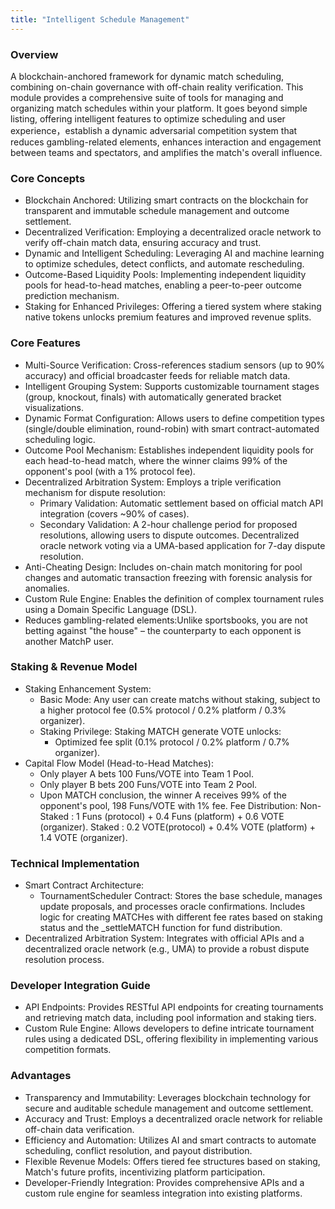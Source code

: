 ```yaml
---
title: "Intelligent Schedule Management"
---
```


### Overview

A blockchain-anchored framework for dynamic match scheduling, combining on-chain governance with off-chain reality verification. This module provides a comprehensive suite of tools for managing and organizing match schedules within your platform. It goes beyond simple listing, offering intelligent features to optimize scheduling and user experience，establish a dynamic adversarial competition system that reduces gambling-related elements, enhances interaction and engagement between teams and spectators, and amplifies the match's overall influence.​​

### Core Concepts

- Blockchain Anchored: Utilizing smart contracts on the blockchain for transparent and immutable schedule management and outcome settlement.
- Decentralized Verification: Employing a decentralized oracle network to verify off-chain match data, ensuring accuracy and trust.
- Dynamic and Intelligent Scheduling: Leveraging AI and machine learning to optimize schedules, detect conflicts, and automate rescheduling.
- Outcome-Based Liquidity Pools: Implementing independent liquidity pools for head-to-head matches, enabling a peer-to-peer outcome prediction mechanism.
- Staking for Enhanced Privileges: Offering a tiered system where staking native tokens unlocks premium features and improved revenue splits.

### Core Features

- Multi-Source Verification: Cross-references stadium sensors (up to 90% accuracy) and official broadcaster feeds for reliable match data.
- Intelligent Grouping System: Supports customizable tournament stages (group, knockout, finals) with automatically generated bracket visualizations.
- Dynamic Format Configuration: Allows users to define competition types (single/double elimination, round-robin) with smart contract-automated scheduling logic.
- Outcome Pool Mechanism: Establishes independent liquidity pools for each head-to-head match, where the winner claims 99% of the opponent's pool (with a 1% protocol fee).
- Decentralized Arbitration System: Employs a triple verification mechanism for dispute resolution:
  - Primary Validation: Automatic settlement based on official match API integration (covers ~90% of cases).
  - Secondary Validation: A 2-hour challenge period for proposed resolutions, allowing users to dispute outcomes. Decentralized oracle network voting via a UMA-based application for 7-day dispute resolution.
- Anti-Cheating Design: Includes on-chain match monitoring for pool changes and automatic transaction freezing with forensic analysis for anomalies.
- Custom Rule Engine: Enables the definition of complex tournament rules using a Domain Specific Language (DSL).
- Reduces gambling-related elements:Unlike sportsbooks, you are not betting against "the house" – the counterparty to each opponent is another MatchP user.

### Staking & Revenue Model

- Staking Enhancement System:
  - Basic Mode: Any user can create matchs without staking, subject to a higher protocol fee (0.5% protocol / 0.2% platform / 0.3% organizer).
  - Staking Privilege: Staking MATCH generate VOTE unlocks:
    - Optimized fee split (0.1% protocol / 0.2% platform / 0.7% organizer).
- Capital Flow Model (Head-to-Head Matches):
  - Only player A bets 100 Funs/VOTE into Team 1 Pool.
  - Only player B bets 200 Funs/VOTE into Team 2 Pool.
  - Upon MATCH conclusion, the winner A receives 99% of the opponent's pool, 198 Funs/VOTE with 1% fee.
    Fee Distribution:
    Non-Staked : 1 Funs (protocol) + 0.4 Funs (platform) + 0.6 VOTE (organizer).
    Staked : 0.2 VOTE(protocol) + 0.4% VOTE (platform) + 1.4 VOTE (organizer).

### Technical Implementation

- Smart Contract Architecture:
  - TournamentScheduler Contract: Stores the base schedule, manages update proposals, and processes oracle confirmations. Includes logic for creating MATCHes with different fee rates based on staking status and the \_settleMATCH function for fund distribution.
- Decentralized Arbitration System: Integrates with official APIs and a decentralized oracle network (e.g., UMA) to provide a robust dispute resolution process.

### Developer Integration Guide

- API Endpoints: Provides RESTful API endpoints for creating tournaments and retrieving match data, including pool information and staking tiers.
- Custom Rule Engine: Allows developers to define intricate tournament rules using a dedicated DSL, offering flexibility in implementing various competition formats.

### Advantages

- Transparency and Immutability: Leverages blockchain technology for secure and auditable schedule management and outcome settlement.
- Accuracy and Trust: Employs a decentralized oracle network for reliable off-chain data verification.
- Efficiency and Automation: Utilizes AI and smart contracts to automate scheduling, conflict resolution, and payout distribution.
- Flexible Revenue Models: Offers tiered fee structures based on staking, Match's future profits, incentivizing platform participation.
- Developer-Friendly Integration: Provides comprehensive APIs and a custom rule engine for seamless integration into existing platforms.
